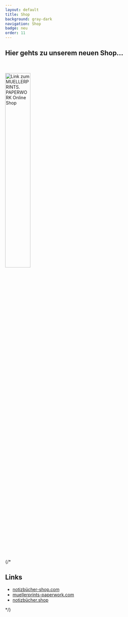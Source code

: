 ```yaml
---
layout: default
title: Shop
background: gray-dark
navigation: Shop
badge: neu
order: 11
---
```

<div className="flowing-text">
	<h2>Hier gehts zu unserem neuen Shop...</h2>
	<br /><br />
	<div className={"text-center"}>
		<a href="//www.notizbücher-shop.com">
		<img src="/images/paperwork.svg"
			 style="width: 40%; height: auto; vertical-align: 0px"
			 alt="Link zum MUELLERPRINTS. PAPERWORK Online Shop" /></a>
	</div>
	 {/* <h2>Links</h2>
	<ul>
		<li><a href="//www.notizbücher-shop.com">notizbücher-shop.com</a></li>
		<li><a href="//www.muellerprints-paperwork.com">muellerprints-paperwork.com</a></li>
		<li><a href="//www.notizbücher.shop">notizbücher.shop</a></li>
	</ul> */}
</div>
